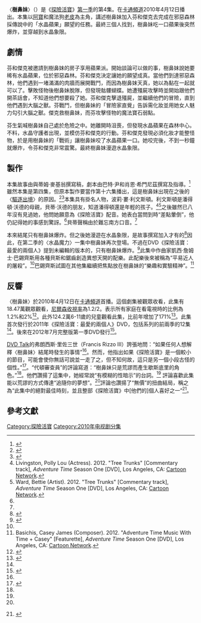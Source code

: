 {{noteTA
|G1=Adventure Time}}
{{Infobox television episode
| title        = 〈樹鼻妹〉<br>{{small|{{lang|en|''Tree Trunks''}}}}
| series       = [[探險活寶|探險活寶]]
| season       = 1
| episode      = 4
| production = 692-016<ref name=prodinfo>{{cite web|last=Seibert|first=Fred|title=Writing Pick-Up|url=http://adventuretime.frederator.com/post/449644189/writing-pick-up|publisher=[[Frederator_Studios|Frederator Studios]]|accessdate=January 31, 2013|date=August 14, 2009|archive-url=https://web.archive.org/web/20160413155018/http://adventuretime.frederator.com/post/449644189/writing-pick-up|archive-date=2016-04-13|dead-url=yes}}</ref>
| story        = {{le|梅里韋瑟·威廉|Merriwether Williams}}<br>蒂姆·麥基翁
| writer       = 巴特‧尹<br>肖恩·希門尼茲
| director     = {{le|拉里·萊奇力特|Larry Leichliter}}
| airdate      = 2010年4月12日
| guests       = 波莉‧婁‧利文斯頓飾演樹鼻妹
| length       = 11分鐘
| prev         = 愛的囚犯
| next         = [[英雄寶典|英雄寶典]]
| season_article = 探險活寶 (第一季)
| episode list = [[探險活寶集數列表|探險活寶集數列表]]
}}
〈'''樹鼻妹'''〉（{{lang-en|''Tree Trunks''}}）是《[[探險活寶|探險活寶]]》[[探險活寶_(第一季)|第一季]]的第4集。在[[卡通頻道|卡通頻道]]2010年4月12日播出。本集以[[阿寶·馬頓斯|阿寶]]和魔法狗[[酷狗老皮|老皮]]為主角，講述樹鼻妹加入芬和傑克去完成在邪惡森林採傳說中的「水晶蘋果」願望的任務。最終三個人找到，樹鼻妹吃一口蘋果後突然爆炸，並穿越到水晶象限。

==劇情==
芬和傑克被邀請到樹鼻妹的房子享用蘋果派。開始談論可以做的事，樹鼻妹說她要稀有水晶蘋果，位於邪惡森林。芬和傑克決定讓她的願望成真。當他們到達邪惡森林，他們遇到一堵滿滿的肉牆而展開戰鬥，而因為樹鼻妹天真，她以為黏在一起就可以了。擊敗怪物後樹鼻妹脫隊，但發現骷髏蝴蝶。她遭殭屍攻擊時並開始跟他們開茶話會，不知道他們想要殺了她。芬和傑克擊退殭屍，並繼續他們的冒險，直到他們遇到大腦之獸。芬戰鬥，但樹鼻妹的「冒險家直覺」告訴需化妝並用她女人魅力勾引大腦之獸。傑克救樹鼻妹，而芬攻擊怪物的魔法寶石弱點。

芬生氣喊樹鼻妹自己處於危險之中。她離開時沮喪，但發現水晶蘋果在森林中心。不料，水晶守護者出現，並模仿芬和傑克的行動。芬和傑克發現必須化妝才能整怪物，於是用樹鼻妹的「戰術」讓樹鼻妹咬了水晶蘋果一口。她咬完後，不到一秒鐘就爆炸，令芬和傑克非常震驚。最終樹鼻妹漫遊水晶象限。

==製作==
本集故事由{{le|梅里韋瑟·威廉|Merriwether Williams}}與蒂姆·麥基翁撰寫稿，劇本由巴特‧尹和肖恩·希門尼茲撰寫及{{le|拉里·萊奇力特|Larry Leichliter}}指導。<ref>{{cite episode| title=Tree Trunks| series=Adventure Time| serieslink=|credits = Larry Leichliter (director); Bert Youn & Sean Jimenez (writers) | network = [[Cartoon_Network|Cartoon Network]] |airdate=April 12, 2010 | season = 1 | number = 4}}</ref>雖然本集是第四集，但原本製作要當作第十六集播出，這是樹鼻妹出現在之後的〈[[驅逐出境|驅逐出境]]〉的原因。<ref>{{cite web|first=Pendleton|last=Ward|title=Wasn't Tree Trunks at Finn & Jake's cave house warming party?|url=http://www.formspring.me/buenothebear/q/989229836|publisher=[[Formspring|Formspring]]|accessdate=November 21, 2012|date=August 20, 2012|deadurl=yes|archiveurl=https://web.archive.org/web/20130405181439/http://www.formspring.me/buenothebear/q/989229836|archivedate=2013年4月5日}}</ref><ref>{{cite web|last=Ward|first=Pendleton|title=If Tree Trunks exploded, how did she go to the party in the cave during "Evicted"?|url=http://www.formspring.me/buenothebear/q/989223241|publisher=[[Formspring|Formspring]]|accessdate=November 21, 2012|date=August 20, 2012|deadurl=yes|archiveurl=https://web.archive.org/web/20130405181902/http://www.formspring.me/buenothebear/q/989223241|archivedate=2013年4月5日}}</ref>本集具有掛名人物，波莉‧婁‧利文斯頓。利文斯頓是潘得頓·沃德的母親，貝蒂·沃德的朋友，知道潘得頓還是年輕的孩子。<ref name=pollylou>Livingston, Polly Lou (Actress). 2012. "Tree Trunks" [Commentary track], ''Adventure Time'' Season One [DVD], Los Angeles, CA: [[Cartoon_Network|Cartoon Network]].</ref><ref name=bettie>Ward, Bettie (Artist). 2012. "Tree Trunks" [Commentary track], ''Adventure Time'' Season One [DVD], Los Angeles, CA: [[Cartoon_Network|Cartoon Network]].</ref>之後雖然已八年沒有見過她，他問她願意為《探險活寶》配音。她表白當問到時“差點暈倒”，他仍記得她的事感到驚訝。<ref name=pollylou/>貝蒂聲稱由於難忘南方口音。<ref name=bettie/>

本來結尾只有樹鼻妹爆炸。但之後她漫遊在水晶象限，是故事撰寫加入才有的<ref>{{cite web|last=Seibert|first=Fred|title='Tree Trunks' Storyboard|url=http://www.scribd.com/doc/22816950/Tree-Trunks-Storyboard|publisher=[[Scribd|Scribd]]|accessdate=November 21, 2012|archive-date=2016-04-13|archive-url=https://web.archive.org/web/20160413142903/https://www.scribd.com/doc/22816950/Tree-Trunks-Storyboard|dead-url=no}}</ref>因此，在第二季的〈水晶魔力〉一集中樹鼻妹再次登場。不過在DVD《探險活寶：最愛的兩個人》提到未編輯的版本的，只有樹鼻妹爆炸。<ref name=my2fav>{{cite video  | people = Larry Leichliter, et al. | year = 2011 | title = Adventure Time: My Two Favorite People | medium = DVD | publisher = [[Warner_Home_Video|Warner Home Video]] }}</ref>此集中作曲家凱西·詹姆士·巴錫齊斯用各種貝斯和鋸齒創造異想天開的配樂。此配樂後來被稱為“平易近人的屠殺”。<ref name=music/>巴錫齊斯試圖在其他集繼續把焦點放在樹鼻妹的“樂趣和實驗精神”。<ref name=music>Basichis, Casey James (Composer). 2012. "Adventure Time Music With Time + Casey" [Featurette], ''Adventure Time'' Season One [DVD], Los Angeles, CA: [[Cartoon_Network|Cartoon Network]].</ref>

==反響==
〈樹鼻妹〉於2010年4月12日在[[卡通頻道|卡通頻道]]首播。這個劇集被觀眾收看，此集有18.47萬觀眾觀看，[[尼爾森收視率|尼爾森收視率]]為1.2/2。表示所有家庭在看電視時的比例為1.2%和2%<ref>{{cite web|last=Gorman|first=Bill|title=Monday Cable Ratings: Damages Flat, While Pawn Stars, American Pickers, WWE Raw Shine|url=http://tvbythenumbers.zap2it.com/2010/04/13/monday-cable-ratings-damages-flat-while-pawn-stars-american-pickers-wwe-raw-shine/48386/|work=[[TV_by_the_Numbers|TV by the Numbers]]|publisher=[[Zap2it|Zap2it]]|accessdate=January 9, 2013|date=April 13, 2010|archive-date=2010-04-20|archive-url=https://web.archive.org/web/20100420175341/http://tvbythenumbers.zap2it.com/2010/04/13/monday-cable-ratings-damages-flat-while-pawn-stars-american-pickers-wwe-raw-shine/48386|dead-url=yes}}</ref>。此外124.2萬6-11歲的兒童觀看此集，比前年增加了171%<ref>{{cite web|last=Gorman|first=Bill|title=Cartoon Network & Adult Swim Ratings Notes Including Adventure Time, Total Drama Action, Star Wars: The Clone Wars|url=http://tvbythenumbers.zap2it.com/2010/04/13/cartoon-network-adult-swim-ratings-notes-including-adventure-time-total-drama-action-star-wars-the-clone-wars/48321/|work=[[TV_by_the_Numbers|TV by the Numbers]]|publisher=[[Zap2it|Zap2it]]|accessdate=January 9, 2013|date=April 13, 2010|archive-date=2016-03-05|archive-url=https://web.archive.org/web/20160305134716/http://tvbythenumbers.zap2it.com/2010/04/13/cartoon-network-adult-swim-ratings-notes-including-adventure-time-total-drama-action-star-wars-the-clone-wars/48321/|dead-url=yes}}</ref>。此集首次發行於2011年《探險活寶：最愛的兩個人》DVD，包括系列的前兩季的12集<ref name=my2fav/>。後來在2012年7月完整版第一季DVD發行<ref>{{cite video  | people = Larry Leichliter, et al. | year = 2012 | title = Adventure Time: The Complete First Season | medium = DVD | publisher = [[Warner_Home_Video|Warner Home Video]] }}</ref>。

[[DVD_Talk|DVD Talk]]的弗朗西斯·里佐三世（Francis Rizzo III）誇張地問：“如果任何人想解釋〈樹鼻妹〉結尾時發生的事情”<ref name=dvdtalk/>。然而，他指出如果《探險活寶》是一個較小的節目，可能會使你無話可說並一走了之，但不知何故，這只是另一個小段古怪的個性。”<ref name=dvdtalk>{{cite web|last=Rizzo III|first=Francis|title=Adventure Time: My Two Favorite People|url=http://www.dvdtalk.com/reviews/51156/adventure-time-my-two-favorite-people/|work=[[DVD_Talk|DVD Talk]]|publisher=[[Internet_Brands|Internet Brands]]|accessdate=June 6, 2013|date=September 16, 2011|archive-date=2016-03-04|archive-url=https://web.archive.org/web/20160304062134/http://www.dvdtalk.com/reviews/51156/adventure-time-my-two-favorite-people/|dead-url=no}}</ref>。“代頓審查員”的評論寫道：“樹鼻妹只是荒謬而產生歇斯底里的角色。”<ref name=deoh/>。他們讚揚了這集中，她經常說“有模糊的性暗示”的台詞。<ref name=deoh/> 評論喜歡此集能以荒謬的方式傳達“追隨你的夢想”。<ref name=deoh/>評論也讚揚了“無價”的扭曲結局，稱之為“此集中的絕對最佳時刻，並且整部《探險活寶》中[他們的]個人喜好之一”<ref name=deoh>{{cite web|title=Adventure Time S1E4 Tree Trunks|url=http://docs.newsbank.com.www2.lib.ku.edu:2048/s/InfoWeb/aggdocs/NewsBank/147AE40F8F6DFB50/0F8479522BD09CA1?s_lang=en-US|work=Dayton Examiner|accessdate=September 9, 2013|date=July 20, 2013}} {{subscription required}}</ref>。

==參考文獻==
{{Reflist|2}}

{{探險活寶}}

{{DEFAULTSORT:Tree Trunks}}
[[Category:探險活寶|Category:探險活寶]]
[[Category:2010年电视剧分集|Category:2010年电视剧分集]]